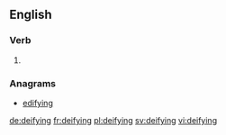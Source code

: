 ==English==

===Verb===
{{head|en|present participle}}

# {{present participle of|deify|lang=en}}

===Anagrams===
* [[edifying#English|edifying]]

[[de:deifying]]
[[fr:deifying]]
[[pl:deifying]]
[[sv:deifying]]
[[vi:deifying]]